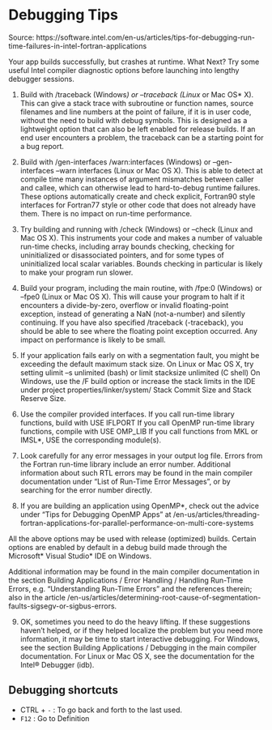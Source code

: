 # Debugging Tips

Source: https://software.intel.com/en-us/articles/tips-for-debugging-run-time-failures-in-intel-fortran-applications

Your app builds successfully, but crashes at runtime. What Next? Try some useful Intel compiler diagnostic options before launching into lengthy debugger sessions.

1) Build with /traceback (Windows*) or –traceback (Linux* or Mac OS* X).
This can give a stack trace with subroutine or function names, source filenames and line numbers at the point of failure, if it is in user code, without the need to build with debug symbols. This is designed as a lightweight option that can also be left enabled for release builds. If an end user encounters a problem, the traceback can be a starting point for a bug report.

2) Build with /gen-interfaces /warn:interfaces (Windows) or –gen-interfaces –warn interfaces (Linux or Mac OS X). This is able to detect at compile time many instances of argument mismatches between caller and callee, which can otherwise lead to hard-to-debug runtime failures. These options automatically create and check explicit, Fortran90 style interfaces for Fortran77 style or other code that does not already have them. There is no impact on run-time performance.

3) Try building and running with /check (Windows) or –check (Linux and Mac OS X).
This instruments your code and makes a number of valuable run-time checks, including array bounds checking, checking for uninitialized or disassociated pointers, and for some types of uninitialized local scalar variables. Bounds checking in particular is likely to make your program run slower.

4) Build your program, including the main routine, with /fpe:0 (Windows) or –fpe0 (Linux or Mac OS X). This will cause your program to halt if it encounters a divide-by-zero, overflow or invalid floating-point exception, instead of generating a NaN (not-a-number) and silently continuing. If you have also specified /traceback (-traceback), you should be able to see where the floating point exception occurred. Any impact on performance is likely to be small.

5) If your application fails early on with a segmentation fault, you might be exceeding the default maximum stack size. On Linux or Mac OS X, try setting
ulimit –s unlimited (bash) or limit stacksize unlimited (C shell)
On Windows, use the /F build option or increase the stack limits in the IDE under project properties/linker/system/ Stack Commit Size and Stack Reserve Size.

6) Use the compiler provided interfaces. If you call run-time library functions, build with
USE IFLPORT
If you call OpenMP run-time library functions, compile with
USE OMP_LIB
If you call functions from MKL or IMSL*, USE the corresponding module(s).

7) Look carefully for any error messages in your output log file. Errors from the Fortran run-time library include an error number. Additional information about such RTL errors may be found in the main compiler documentation under “List of Run-Time Error Messages”, or by searching for the error number directly.

8) If you are building an application using OpenMP*, check out the advice under “Tips for Debugging OpenMP Apps” at /en-us/articles/threading-fortran-applications-for-parallel-performance-on-multi-core-systems  

All the above options may be used with release (optimized) builds. Certain options are enabled by default in a debug build made through the Microsoft* Visual Studio* IDE on Windows.

Additional information may be found in the main compiler documentation in the section Building Applications / Error Handling / Handling Run-Time Errors, e.g. “Understanding Run-Time Errors” and the references therein;  also in the article  /en-us/articles/determining-root-cause-of-segmentation-faults-sigsegv-or-sigbus-errors.


9) OK, sometimes you need to do the heavy lifting. If these suggestions haven’t helped, or if they helped localize the problem but you need more information, it may be time to start interactive debugging. For Windows, see the section Building Applications / Debugging in the main compiler documentation. For Linux or Mac OS X, see the documentation for the Intel® Debugger (idb).

## Debugging shortcuts

* CTRL + `-` : To go back and forth to the last used. 
* `F12` : Go to Definition

